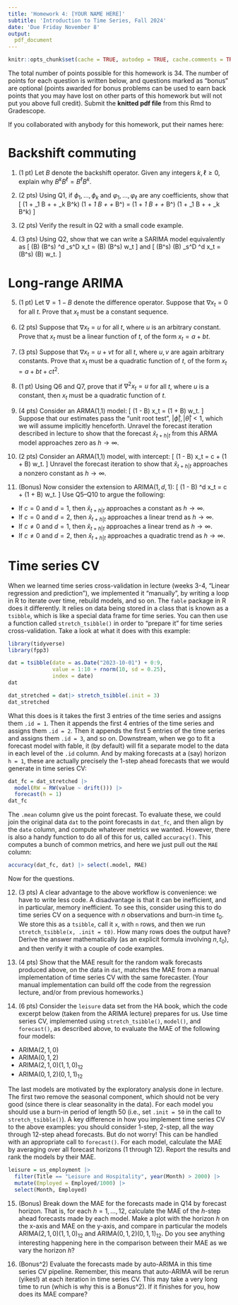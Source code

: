 ```yaml
---
title: 'Homework 4: [YOUR NAME HERE]'
subtitle: 'Introduction to Time Series, Fall 2024'
date: 'Due Friday November 8'
output:
  pdf_document
---
```


```r
knitr::opts_chunk$set(cache = TRUE, autodep = TRUE, cache.comments = TRUE)
```

\raggedright

The total number of points possible for this homework is 34. The number of 
points for each question is written below, and questions marked as "bonus" are 
optional (points awarded for bonus problems can be used to earn back points that 
you may have lost on other parts of this homework but will not put you above 
full credit). Submit the **knitted pdf file** from this Rmd to Gradescope.

If you collaborated with anybody for this homework, put their names here:

# Backshift commuting

1. (1 pt) 
Let $B$ denote the backshift operator. Given any integers $k,\ell \geq 0$, 
explain why $B^k B^\ell = B^\ell B^k$.

2. (2 pts)
Using Q1, if $\phi_1,\dots,\phi_k$ and $\varphi_1,\dots,\varphi_\ell$ are any
coefficients, show that
\[
(1 + \phi_1 B + \cdots + \phi_k B^k) 
(1 + \varphi_1 B + \cdots + \varphi_\ell B^\ell) = 
(1 + \varphi_1 B + \cdots + \varphi_\ell B^\ell) 
(1 + \phi_1 B + \cdots + \phi_k B^k) 
\]

3. (2 pts)
Verify the result in Q2 with a small code example.

4. (3 pts) 
Using Q2, show that we can write a SARIMA model equivalently as 
\[
\phi(B) \Phi(B^s) \nabla^d \nabla_s^D x_t = 
\theta(B) \Theta(B^s) w_t 
\]
and
\[
\Phi(B^s) \phi(B) \nabla_s^D \nabla^d x_t = 
\Theta(B^s) \theta(B) w_t.
\]

# Long-range ARIMA

5. (1 pt)
Let $\nabla = 1 - B$ denote the difference operator. Suppose that $\nabla x_t
= 0$ for all $t$. Prove that $x_t$ must be a constant sequence.

6. (2 pts)
Suppose that $\nabla x_t = u$ for all $t$, where $u$ is an arbitrary constant. 
Prove that $x_t$ must be a linear function of $t$, of the form $x_t = a + bt$.

7. (3 pts)
Suppose that $\nabla x_t = u + vt$ for all $t$, where $u,v$ are again arbitrary
constants. Prove that $x_t$ must be a quadratic function of $t$, of the form 
$x_t = a + bt + ct^2$.

8. (1 pt)
Using Q6 and Q7, prove that if $\nabla^2 x_t = u$ for all $t$, where $u$ is a
constant, then $x_t$ must be a quadratic function of $t$.

9. (4 pts) 
Consider an ARMA(1,1) model:
\[
(1 - \phi B) x_t = (1 + \theta B) w_t.
\]
Suppose that our estimates pass the "unit root test", $|\hat\phi|, |\hat\theta|
< 1$, which we will assume implicitly henceforth. Unravel the forecast iteration 
described in lecture to show that the forecast $\hat{x}_{t+h | t}$ from this 
ARMA model approaches zero as $h \to \infty$.

10. (2 pts) 
Consider an ARMA(1,1) model, with intercept: 
\[
(1 - \phi B) x_t = c + (1 + \theta B) w_t.
\]
Unravel the forecast iteration to show that $\hat{x}_{t+h | t}$ approaches a
nonzero constant as $h \to \infty$.

11. (Bonus)
Now consider the extension to ARIMA($1,d,1$):
\[
(1 - \phi B) \nabla^d x_t = c + (1 + \theta B) w_t.
\]
Use Q5--Q10 to argue the following: 
- If $c = 0$ and $d = 1$, then $\hat{x}_{t+h | t}$ approaches a constant as $h 
  \to \infty$.
- If $c = 0$ and $d = 2$, then $\hat{x}_{t+h | t}$ approaches a linear trend as 
  $h \to \infty$.
- If $c \not= 0$ and $d = 1$, then $\hat{x}_{t+h | t}$ approaches a linear trend
  as $h \to \infty$.
- If $c \not= 0$ and $d = 2$, then $\hat{x}_{t+h | t}$ approaches a quadratic 
  trend as $h \to \infty$.

# Time series CV

When we learned time series cross-validation in lecture (weeks 3-4, "Linear 
regression and prediction"), we implemented it "manually", by writing a loop in
R to iterate over time, rebuild models, and so on. The `fable` package in R does 
it differently. It relies on data being stored in a class that is known as a 
`tsibble`, which is like a special data frame for time series. You can then use 
a function called `stretch_tsibble()` in order to "prepare it" for time series 
cross-validation. Take a look at what it does with this example:

```r
library(tidyverse)
library(fpp3)

dat = tsibble(date = as.Date("2023-10-01") + 0:9, 
              value = 1:10 + rnorm(10, sd = 0.25),
              index = date)
dat

dat_stretched = dat|> stretch_tsibble(.init = 3) 
dat_stretched
```

What this does is it takes the first 3 entries of the time series and assigns 
them `.id = 1`. Then it appends the first 4 entries of the time series and 
assigns them `.id = 2`. Then it appends the first 5 entries of the time series 
and assigns them `.id = 3`, and so on. Downstream, when we go to fit a forecast
model with fable, it (by default) will fit a separate model to the data in each
level of the `.id` column. And by making forecasts at a (say) horizon `h = 1`, 
these are actually precisely the 1-step ahead forecasts that we would generate 
in time series CV:

```r
dat_fc = dat_stretched |>
  model(RW = RW(value ~ drift())) |>
  forecast(h = 1) 
dat_fc
```

The `.mean` column give us the point forecast. To evaluate these, we could join
the original data `dat` to the point forecasts in `dat_fc`, and then align by 
the `date` column, and compute whatever metrics we wanted. However, there is
also a handy function to do all of this for us, called `accuracy()`. This 
computes a bunch of common metrics, and here we just pull out the `MAE` column: 

```r
accuracy(dat_fc, dat) |> select(.model, MAE)
```

Now for the questions. 

12. (3 pts)
A clear advantage to the above workflow is convenience: we have to write less 
code. A disadvantage is that it can be inefficient, and in particular, memory 
inefficient. To see this, consider using this to do time series CV on a sequence
with $n$ observations and burn-in time $t_0$. We store this as a `tsibble`, call 
it `x`, with `n` rows, and then we run `stretch_tsibble(x, .init = t0)`. How 
many rows does the output have? Derive the answer mathematically (as an explicit
formula involving $n,t_0$), and then verify it with a couple of code examples.

13. (4 pts) 
Show that the MAE result for the random walk forecasts produced above, on the
data in `dat`, matches the MAE from a manual implementation of time series CV 
with the same forecaster. (Your manual implementation can build off the code 
from the regression lecture, and/or from previous homeworks.) 

14. (6 pts)
Consider the `leisure` data set from the HA book, which the code excerpt below
(taken from the ARIMA lecture) prepares for us. Use time series CV, implemented
using `stretch_tsibble()`, `model()`, and `forecast()`, as described above, to 
evaluate the MAE of the following four models:

- ARIMA$(2,1,0)$
- ARIMA$(0,1,2)$
- ARIMA$(2,1,0)(1,1,0)_{12}$
- ARIMA$(0,1,2)(0,1,1)_{12}$

The last models are motivated by the exploratory analysis done in lecture. The 
first two remove the seasonal component, which should not be very good (since 
there is clear seasonality in the data). For each model you should use a burn-in
period of length 50 (i.e., set `.init = 50` in the call to `stretch_tsibble()`). 
A key difference in how you implement time series CV to the above examples: you 
should consider 1-step, 2-step, all the way through 12-step ahead forecasts. But
do not worry! This can be handled with an appropriate call to `forecast()`. For 
each model, calculate the MAE by averaging over all forecast horizons (1 through
12). Report the results and rank the models by their MAE.

```r
leisure = us_employment |>
  filter(Title == "Leisure and Hospitality", year(Month) > 2000) |>
  mutate(Employed = Employed/1000) |>
  select(Month, Employed)
```

15. (Bonus)
Break down the MAE for the forecasts made in Q14 by forecast horizon. That is,
for each $h = 1,\dots,12$, calculate the MAE of the $h$-step ahead forecasts 
made by each model. Make a plot with the horizon $h$ on the x-axis and MAE on 
the y-axis, and compare in particular the models ARIMA$(2,1,0)(1,1,0)_{12}$ and
ARIMA$(0,1,2)(0,1,1)_{12}$. Do you see anything interesting happening here in 
the comparison between their MAE as we vary the horizon $h$?

16. (Bonus^2)
Evaluate the forecasts made by auto-ARIMA in this time series CV pipeline. 
Remember, this means that auto-ARIMA will be rerun (yikes!) at each iteration
in time series CV. This may take a very long time to run (which is why this is
a Bonus^2). If it finishes for you, how does its MAE compare? 
